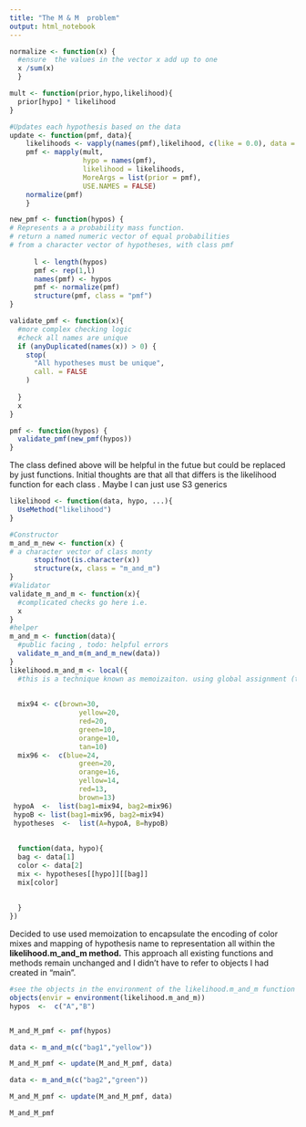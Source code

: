 ```yaml
---
title: "The M & M  problem"
output: html_notebook
---
```


```r
normalize <- function(x) {
  #ensure  the values in the vector x add up to one
  x /sum(x)
  }
```
```r
mult <- function(prior,hypo,likelihood){
  prior[hypo] * likelihood
}
```

```r
#Updates each hypothesis based on the data
update <- function(pmf, data){
    likelihoods <- vapply(names(pmf),likelihood, c(like = 0.0), data = data) 
    pmf <- mapply(mult,
                  hypo = names(pmf),
                  likelihood = likelihoods,
                  MoreArgs = list(prior = pmf),
                  USE.NAMES = FALSE) 
    normalize(pmf)
    }
```




```r
new_pmf <- function(hypos) {
# Represents a a probability mass function.
# return a named numeric vector of equal probabilities
# from a character vector of hypotheses, with class pmf   
       
      l <- length(hypos)
      pmf <- rep(1,l)
      names(pmf) <- hypos
      pmf <- normalize(pmf)
      structure(pmf, class = "pmf")
}

```
```r
validate_pmf <- function(x){
  #more complex checking logic
  #check all names are unique
  if (anyDuplicated(names(x)) > 0) {
    stop(
      "All hypotheses must be unique",
      call. = FALSE
    )
  
  }
  x
}
```

```r
pmf <- function(hypos) {
  validate_pmf(new_pmf(hypos))
}
```

The class defined above will be helpful in the futue but could be replaced by just functions.
Initial thoughts are that all that differs is the likelihood function for each class . Maybe I can just use S3 generics


```r
likelihood <- function(data, hypo, ...){
  UseMethod("likelihood")
}
```

```r
#Constructor
m_and_m_new <- function(x) {
# a character vector of class monty   
      stopifnot(is.character(x))
      structure(x, class = "m_and_m")
}
#Validator
validate_m_and_m <- function(x){
  #complicated checks go here i.e. 
  x
}
#helper
m_and_m <- function(data){
  #public facing , todo: helpful errors
  validate_m_and_m(m_and_m_new(data))
}
likelihood.m_and_m <- local({
  #this is a technique known as memoizaiton. using global assignment (the <<- operator ) in this local namespace.
  
  
  mix94 <- c(brown=30,
                 yellow=20,
                 red=20,
                 green=10,
                 orange=10,
                 tan=10)
  mix96 <-  c(blue=24,
                 green=20,
                 orange=16,
                 yellow=14,
                 red=13,
                 brown=13)
 hypoA  <-  list(bag1=mix94, bag2=mix96)
 hypoB <- list(bag1=mix96, bag2=mix94)
 hypotheses  <-  list(A=hypoA, B=hypoB)
  
  
  function(data, hypo){
  bag <- data[1]
  color <- data[2]
  mix <- hypotheses[[hypo]][[bag]]
  mix[color]
  
  
  }
})

```
Decided to use used memoization to encapsulate the encoding of color mixes and mapping of hypothesis name to representation all within the **likelihood.m_and_m method.**
This approach all existing functions and methods remain unchanged and I didn't have to refer to objects I had created in "main".


```r
#see the objects in the environment of the likelihood.m_and_m function
objects(envir = environment(likelihood.m_and_m))
hypos  <-  c("A","B")


M_and_M_pmf <- pmf(hypos)

data <- m_and_m(c("bag1","yellow"))

M_and_M_pmf <- update(M_and_M_pmf, data)

data <- m_and_m(c("bag2","green"))

M_and_M_pmf <- update(M_and_M_pmf, data)

M_and_M_pmf

 
```
